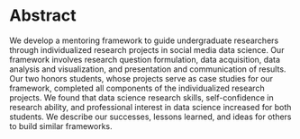 # Abstract

We develop
a mentoring framework to guide undergraduate researchers
through individualized research projects in social media data science. 
Our framework involves research question formulation, data acquisition, data 
analysis and visualization, and presentation and communication of results. Our two honors students, 
whose projects serve as case studies for our framework, completed all components of the 
individualized research projects. We found that data science research skills, self-confidence in 
research ability, and professional interest in data science increased for both 
students. We describe our successes, lessons learned, and ideas for others to 
build similar frameworks.

